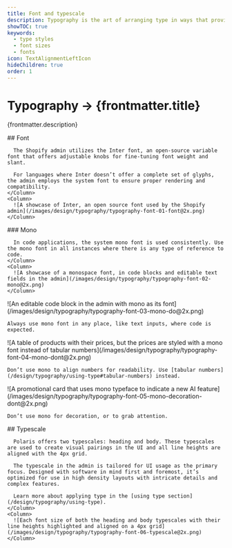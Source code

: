 ```yaml
---
title: Font and typescale
description: Typography is the art of arranging type in ways that provides innate hierarchy to UI.
showTOC: true
keywords:
  - type styles
  - font sizes
  - fonts
icon: TextAlignmentLeftIcon
hideChildren: true
order: 1
---
```


# Typography &rarr; {frontmatter.title}

<Lede>{frontmatter.description}</Lede>

<Subnav />

<Section>
  <Row variant="1-2">
    <Column>
      ## Font

      The Shopify admin utilizes the Inter font, an open-source variable font that offers adjustable knobs for fine-tuning font weight and slant.

      For languages where Inter doesn’t offer a complete set of glyphs, the admin employs the system font to ensure proper rendering and compatibility.
    </Column>
    <Column>
      ![A showcase of Inter, an open source font used by the Shopify admin](/images/design/typography/typography-font-01-font@2x.png)
    </Column>

  </Row>
</Section>

<Section>
  <Row variant="1-2">
    <Column>
      ### Mono

      In code applications, the system mono font is used consistently. Use the mono font in all instances where there is any type of reference to code.
    </Column>
    <Column>
      ![A showcase of a monospace font, in code blocks and editable text fields in the admin](/images/design/typography/typography-font-02-mono@2x.png)
    </Column>

  </Row>
</Section>

<Row variant="1-1">
  <Column variant="do">
    ![An editable code block in the admin with mono as its font](/images/design/typography/typography-font-03-mono-do@2x.png)

    Always use mono font in any place, like text inputs, where code is expected.

  </Column>

  <Column variant="dont">
    ![A table of products with their prices, but the prices are styled with a mono font instead of tabular numbers](/images/design/typography/typography-font-04-mono-dont@2x.png)

    Don’t use mono to align numbers for readability. Use [tabular numbers](/design/typography/using-type#tabular-numbers) instead.

  </Column>
</Row>

<Row variant="1-1">
  <Column variant="dont">
    ![A promotional card that uses mono typeface to indicate a new AI feature](/images/design/typography/typography-font-05-mono-decoration-dont@2x.png)

    Don’t use mono for decoration, or to grab attention.

  </Column>
</Row>

<Section>
  <Row variant="1-2">
    <Column>
      ## Typescale

      Polaris offers two typescales: heading and body. These typescales are used to create visual pairings in the UI and all line heights are aligned with the 4px grid.

      The typescale in the admin is tailored for UI usage as the primary focus. Designed with software in mind first and foremost, it’s optimized for use in high density layouts with intricate details and complex features.

      Learn more about applying type in the [using type section](/design/typography/using-type).
    </Column>
    <Column>
      ![Each font size of both the heading and body typescales with their line heights highlighted and aligned on a 4px grid](/images/design/typography/typography-font-06-typescale@2x.png)
    </Column>

  </Row>
</Section>
